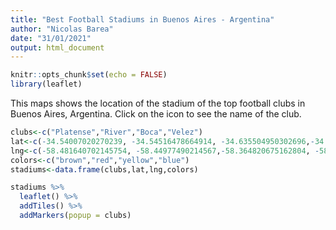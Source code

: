 ---
title: "Best Football Stadiums in Buenos Aires - Argentina"
author: "Nicolas Barea"
date: "31/01/2021"
output: html_document
---

```{r setup, include=FALSE}
knitr::opts_chunk$set(echo = FALSE)
library(leaflet)
```

This maps shows the location of the stadium of the top football clubs in Buenos Aires, Argentina. Click on the icon to see the name of the club.

```{r, echo=FALSE}
clubs<-c("Platense","River","Boca","Velez")
lat<-c(-34.54007020270239, -34.54516478664914, -34.635504950302696,-34.63530005004096) 
lng<-c(-58.481640702145754, -58.44977490214567,-58.364820675162804, -58.52073971748967)
colors<-c("brown","red","yellow","blue")
stadiums<-data.frame(clubs,lat,lng,colors)

stadiums %>%
  leaflet() %>%
  addTiles() %>%
  addMarkers(popup = clubs)
```

